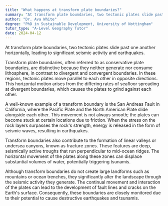 ```yaml
---
title: "What happens at transform plate boundaries?"
summary: "At transform plate boundaries, two tectonic plates slide past each other horizontally, causing earthquakes and seismic activity."
author: "Dr. Ava White"
degree: "PhD in Sustainable Development, University of Nottingham"
tutor_type: "A-Level Geography Tutor"
date: 2024-04-12
---
```


At transform plate boundaries, two tectonic plates slide past one another horizontally, leading to significant seismic activity and earthquakes.

Transform plate boundaries, often referred to as conservative plate boundaries, are distinctive because they neither generate nor consume lithosphere, in contrast to divergent and convergent boundaries. In these regions, tectonic plates move parallel to each other in opposite directions. This horizontal motion arises from the differing rates of seafloor spreading at divergent boundaries, which causes the plates to grind against each other.

A well-known example of a transform boundary is the San Andreas Fault in California, where the Pacific Plate and the North American Plate slide alongside each other. This movement is not always smooth; the plates can become stuck at certain locations due to friction. When the stress on the rock layers surpasses the rock's strength, energy is released in the form of seismic waves, resulting in earthquakes.

Transform boundaries also contribute to the formation of linear valleys or undersea canyons, known as fracture zones. These features are deep, seismically active troughs that run perpendicular to mid-ocean ridges. The horizontal movement of the plates along these zones can displace substantial volumes of water, potentially triggering tsunamis.

Although transform boundaries do not create large landforms such as mountains or ocean trenches, they significantly alter the landscape through the seismic activity they generate. The continual movement and interaction of the plates can lead to the development of fault lines and cracks on the Earth's surface. Consequently, these boundaries are closely monitored due to their potential to cause destructive earthquakes and tsunamis.
    